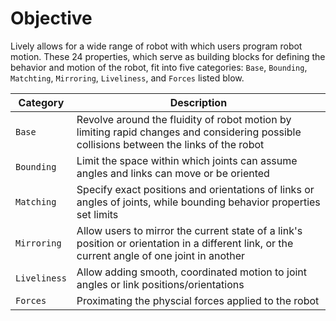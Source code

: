 # Objective

Lively allows for a wide range of robot with which users program robot motion. These 24 properties, which serve as building blocks for defining the behavior and motion of the robot, fit into five categories: 
`Base`, `Bounding`, `Matchting`, `Mirroring`, `Liveliness`, and `Forces` listed blow. 

| Category | Description |
| --- | --- | 
| `Base` | Revolve around the fluidity of robot motion by limiting rapid changes and considering possible collisions between the links of the robot |
| `Bounding` | Limit the space within which joints can assume angles and links can move or be oriented | 
| `Matching` | Specify exact positions and orientations of links or angles of joints, while bounding behavior properties set limits |
| `Mirroring` | Allow users to mirror the current state of a link's position or orientation in a different link, or the current angle of one joint in another |
| `Liveliness` | Allow adding smooth, coordinated motion to joint angles or link positions/orientations |
| `Forces` | Proximating the physcial forces applied to the robot |





